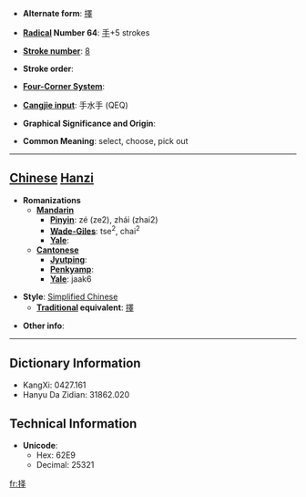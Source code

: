 * '''Alternate form''': [[擇]]

* '''[[Wiktionary:Chinese radical index| Radical]] Number 64''': [[Wiktionary:Chinese radical index 手|手]]+5 strokes

* '''[[Wiktionary:Chinese total strokes index|Stroke number]]''': [[Wiktionary:Chinese total strokes index 8|8]]

* '''Stroke order''': 

* '''[[Wiktionary:Chinese four corner index|Four-Corner System]]''': 

* '''[[Wiktionary:Chinese Cangjie index|Cangjie input]]''': 手水手 (QEQ)

* '''Graphical Significance and Origin''': 

* '''Common Meaning''': select, choose, pick out

----

== [[Chinese]] [[Hanzi]] ==

* '''Romanizations'''
** '''[[Mandarin]]'''
*** '''[[Pinyin]]''': zé (ze2), zhái (zhai2)
*** '''[[Wade-Giles]]''': tse<sup>2</sup>, chai<sup>2</sup>
*** '''[[Yale]]''': 
** '''[[Cantonese]]'''
*** '''[[Jyutping]]''':
*** '''[[Penkyamp]]''': 
*** '''[[Yale]]''': jaak6

* '''Style''': [[Simplified Chinese]] 
** '''[[Traditional Chinese|Traditional]] equivalent''': [[擇]]

* '''Other info''': 

----

== Dictionary Information ==

* KangXi: 0427.161
* Hanyu Da Zidian: 31862.020

== Technical Information ==

* '''Unicode''':
** Hex: 62E9
** Decimal: 25321

[[fr:择]]